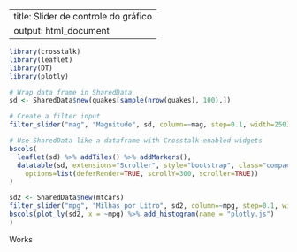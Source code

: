 
---
title: Slider de controle do gráfico
output: html_document
---

```r
library(crosstalk)
library(leaflet)
library(DT)
library(plotly)

# Wrap data frame in SharedData
sd <- SharedData$new(quakes[sample(nrow(quakes), 100),])

# Create a filter input
filter_slider("mag", "Magnitude", sd, column=~mag, step=0.1, width=250)

# Use SharedData like a dataframe with Crosstalk-enabled widgets
bscols(
  leaflet(sd) %>% addTiles() %>% addMarkers(),
  datatable(sd, extensions="Scroller", style="bootstrap", class="compact", width="100%",
    options=list(deferRender=TRUE, scrollY=300, scroller=TRUE))
)

sd2 <- SharedData$new(mtcars)
filter_slider("mpg", "Milhas por Litro", sd2, column=~mpg, step=0.1, width=250)
bscols(plot_ly(sd2, x = ~mpg) %>% add_histogram(name = "plotly.js")
)
```

Works